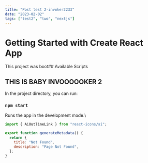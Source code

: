 ```yaml
---
title: "Post test 2-invoker2233"
date: "2023-02-02"
tags: ["test2", "two", "nextjs"]
---
```


# Getting Started with Create React App

This project was boot## Available Scripts

## THIS IS BABY INVOOOOOKER 2

<CustomImage
  src="https://raw.githubusercontent.com/TohidEq/test-mdx-posts/master/images/invok.jpg"
  alt="Baby Invoker :D"
/>

In the project directory, you can run:

### `npm start`

Runs the app in the development mode.\

```js
import { AiOutlineLink } from "react-icons/ai";

export function generateMetadata() {
  return {
    title: "Not Found",
    description: "Page Not Found",
  };
}
```
